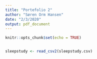 ```yaml
---
title: "Portefolio 2"
author: "Søren Orm Hansen"
date: "2/3/2020"
output: pdf_document
---
```


```r
knitr::opts_chunk$set(echo = TRUE)
```

```r



```


```r
sleepstudy <- read_csv2(sleepstudy.csv)
```

